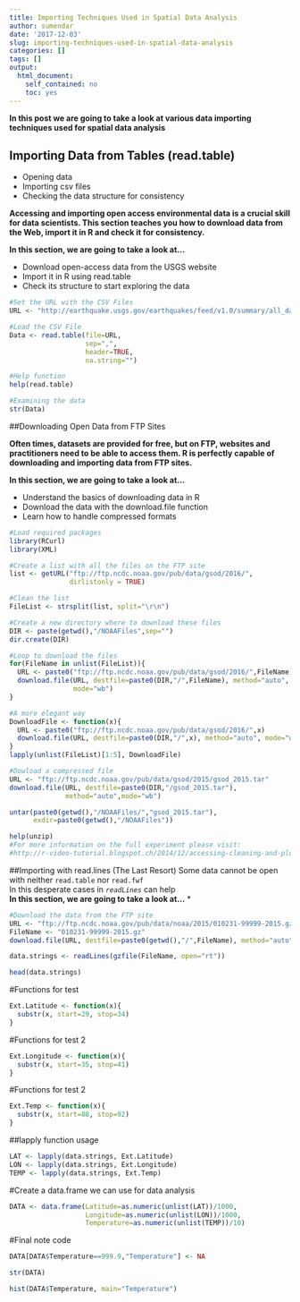 ```yaml
---
title: Importing Techniques Used in Spatial Data Analysis
author: sumendar
date: '2017-12-03'
slug: importing-techniques-used-in-spatial-data-analysis
categories: []
tags: []
output: 
  html_document: 
    self_contained: no
    toc: yes
---
```


**In this post we are going to take a look at various data importing techniques used for spatial data analysis**

## Importing Data from Tables (read.table)

* Opening data
* Importing csv files
* Checking the data structure for consistency

**Accessing and importing open access environmental data is a crucial skill for data scientists. This section teaches you how to download data from the Web, import it in R and check it for consistency.**

**In this section, we are going to take a look at...**

* Download open-access data from the USGS website
* Import it in R using read.table
* Check its structure to start exploring the data




```r
#Set the URL with the CSV Files
URL <- "http://earthquake.usgs.gov/earthquakes/feed/v1.0/summary/all_day.csv"
```

```r
#Load the CSV File
Data <- read.table(file=URL, 
                   sep=",", 
                   header=TRUE, 
                   na.string="")
```

```r
#Help function
help(read.table)
```

```r
#Examining the data
str(Data)
```

##Downloading Open Data from FTP Sites 

**Often times, datasets are provided for free, but on FTP, websites and practitioners need to be able to access them. R is perfectly capable of downloading and importing data from FTP sites.**

**In this section, we are going to take a look at...**

* Understand the basics of downloading data in R
* Download the data with the download.file function
* Learn how to handle compressed formats

```r
#Load required packages
library(RCurl)
library(XML)
```


```r
#Create a list with all the files on the FTP site
list <- getURL("ftp://ftp.ncdc.noaa.gov/pub/data/gsod/2016/", 
               dirlistonly = TRUE) 
```

```r
#Clean the list 
FileList <- strsplit(list, split="\r\n")
```

```r
#Create a new directory where to download these files
DIR <- paste(getwd(),"/NOAAFiles",sep="")
dir.create(DIR)
```


```r
#Loop to download the files
for(FileName in unlist(FileList)){
  URL <- paste0("ftp://ftp.ncdc.noaa.gov/pub/data/gsod/2016/",FileName)
  download.file(URL, destfile=paste0(DIR,"/",FileName), method="auto", 
                mode="wb")
}
```

```r
#A more elegant way
DownloadFile <- function(x){
  URL <- paste0("ftp://ftp.ncdc.noaa.gov/pub/data/gsod/2016/",x)
  download.file(URL, destfile=paste0(DIR,"/",x), method="auto", mode="wb")
}
lapply(unlist(FileList)[1:5], DownloadFile)
```

```r
#Dowload a compressed file
URL <- "ftp://ftp.ncdc.noaa.gov/pub/data/gsod/2015/gsod_2015.tar"
download.file(URL, destfile=paste0(DIR,"/gsod_2015.tar"),
              method="auto",mode="wb")

untar(paste0(getwd(),"/NOAAFiles/","gsod_2015.tar"), 
      exdir=paste0(getwd(),"/NOAAFiles"))
```


```r
help(unzip)
#For more information on the full experiment please visit:
#http://r-video-tutorial.blogspot.ch/2014/12/accessing-cleaning-and-plotting-noaa.html
```

##Importing with read.lines (The Last Resort)
Some data cannot be open with neither `read.table` nor `read.fwf`  
In this desperate cases in *`readLines`* can help  
**In this section, we are going to take a look at...**
*
```r
#Download the data from the FTP site
URL <- "ftp://ftp.ncdc.noaa.gov/pub/data/noaa/2015/010231-99999-2015.gz"
FileName <- "010231-99999-2015.gz"
download.file(URL, destfile=paste0(getwd(),"/",FileName), method="auto", mode="wb")
```

```r
data.strings <- readLines(gzfile(FileName, open="rt"))

head(data.strings)
```


#Functions for test
```r
Ext.Latitude <- function(x){
  substr(x, start=29, stop=34)
}
```

#Functions for test 2
```r
Ext.Longitude <- function(x){
  substr(x, start=35, stop=41)
}
```

#Functions for test 2
```r
Ext.Temp <- function(x){
  substr(x, start=88, stop=92)
}
```

##lapply function usage
```r
LAT <- lapply(data.strings, Ext.Latitude)
LON <- lapply(data.strings, Ext.Longitude)
TEMP <- lapply(data.strings, Ext.Temp)
```

#Create a data.frame we can use for data analysis
```r
DATA <- data.frame(Latitude=as.numeric(unlist(LAT))/1000,
                   Longitude=as.numeric(unlist(LON))/1000,
                   Temperature=as.numeric(unlist(TEMP))/10)
```

#Final note code 
```r
DATA[DATA$Temperature==999.9,"Temperature"] <- NA

str(DATA)

hist(DATA$Temperature, main="Temperature")

```





